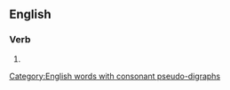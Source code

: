 ==English==

===Verb===
{{head|en|verb form}}

# {{en-third-person singular of|dishonor}}

[[Category:English words with consonant pseudo-digraphs]]